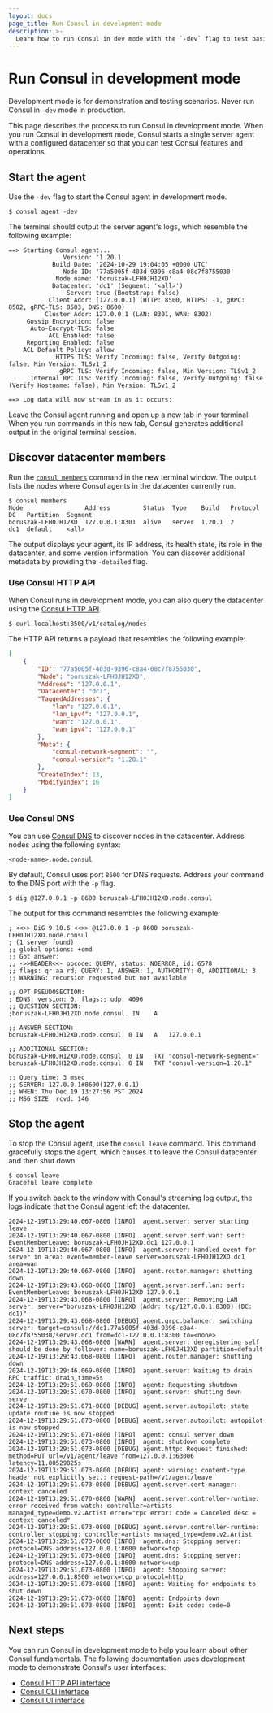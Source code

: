 ```yaml
---
layout: docs
page_title: Run Consul in development mode
description: >-
  Learn how to run Consul in dev mode with the `-dev` flag to test basic configurations and features.
---
```


# Run Consul in development mode

<Warning>

 Development mode is for demonstration and testing scenarios. Never run Consul in `-dev` mode in production.

</Warning>

This page describes the process to run Consul in development mode. When you run Consul in development mode, Consul starts a single server agent with a configured datacenter so that you can test Consul features and operations.

## Start the agent

Use the `-dev` flag to start the Consul agent in development mode.

```shell-session
$ consul agent -dev
```

The terminal should output the server agent's logs, which resemble the following example:

<CodeBlockConfig hideClipboard>

```plaintext
==> Starting Consul agent...
               Version: '1.20.1'
            Build Date: '2024-10-29 19:04:05 +0000 UTC'
               Node ID: '77a5005f-403d-9396-c8a4-08c7f8755030'
             Node name: 'boruszak-LFH0JH12XD'
            Datacenter: 'dc1' (Segment: '<all>')
                Server: true (Bootstrap: false)
           Client Addr: [127.0.0.1] (HTTP: 8500, HTTPS: -1, gRPC: 8502, gRPC-TLS: 8503, DNS: 8600)
          Cluster Addr: 127.0.0.1 (LAN: 8301, WAN: 8302)
     Gossip Encryption: false
      Auto-Encrypt-TLS: false
           ACL Enabled: false
     Reporting Enabled: false
    ACL Default Policy: allow
             HTTPS TLS: Verify Incoming: false, Verify Outgoing: false, Min Version: TLSv1_2
              gRPC TLS: Verify Incoming: false, Min Version: TLSv1_2
      Internal RPC TLS: Verify Incoming: false, Verify Outgoing: false (Verify Hostname: false), Min Version: TLSv1_2

==> Log data will now stream in as it occurs:
```

</CodeBlockConfig>

Leave the Consul agent running and open up a new tab in your terminal. When you run commands in this new tab, Consul generates additional output in the original terminal session.

## Discover datacenter members

Run the [`consul members`](/consul/commands/members) command in the new terminal window. The output lists the nodes where Consul agents in the datacenter currently run.

```shell-session
$ consul members
Node                 Address         Status  Type    Build   Protocol  DC   Partition  Segment
boruszak-LFH0JH12XD  127.0.0.1:8301  alive   server  1.20.1  2         dc1  default    <all>
```

The output displays your agent, its IP address, its health state, its role in the datacenter, and some version information. You can discover additional metadata by providing the `-detailed` flag.

### Use Consul HTTP API

When Consul runs in development mode, you can also query the datacenter using the [Consul HTTP API](/consul/api-docs/).

```shell-session
$ curl localhost:8500/v1/catalog/nodes
```

The HTTP API returns a payload that resembles the following example:

<CodeBlockConfig hideClipboard>

```json
[
    {
        "ID": "77a5005f-403d-9396-c8a4-08c7f8755030",
        "Node": "boruszak-LFH0JH12XD",
        "Address": "127.0.0.1",
        "Datacenter": "dc1",
        "TaggedAddresses": {
            "lan": "127.0.0.1",
            "lan_ipv4": "127.0.0.1",
            "wan": "127.0.0.1",
            "wan_ipv4": "127.0.0.1"
        },
        "Meta": {
            "consul-network-segment": "",
            "consul-version": "1.20.1"
        },
        "CreateIndex": 13,
        "ModifyIndex": 16
    }
]      
```

</CodeBlockConfig>

### Use Consul DNS

You can use [Consul DNS](/consul/docs/discover/dns) to discover nodes in the datacenter. Address nodes using the following syntax: 

<CodeBlockConfig hideClipboard>

```plaintext 
<node-name>.node.consul
```

</CodeBlockConfig>

By default, Consul uses port `8600` for DNS requests. Address your command to the DNS port with the `-p` flag.

```shell-session
$ dig @127.0.0.1 -p 8600 boruszak-LFH0JH12XD.node.consul
```

The output for this command resembles the following example:

<CodeBlockConfig hideClipboard>

```plaintext 
; <<>> DiG 9.10.6 <<>> @127.0.0.1 -p 8600 boruszak-LFH0JH12XD.node.consul
; (1 server found)
;; global options: +cmd
;; Got answer:
;; ->>HEADER<<- opcode: QUERY, status: NOERROR, id: 6578
;; flags: qr aa rd; QUERY: 1, ANSWER: 1, AUTHORITY: 0, ADDITIONAL: 3
;; WARNING: recursion requested but not available

;; OPT PSEUDOSECTION:
; EDNS: version: 0, flags:; udp: 4096
;; QUESTION SECTION:
;boruszak-LFH0JH12XD.node.consul. IN	A

;; ANSWER SECTION:
boruszak-LFH0JH12XD.node.consul. 0 IN	A	127.0.0.1

;; ADDITIONAL SECTION:
boruszak-LFH0JH12XD.node.consul. 0 IN	TXT	"consul-network-segment="
boruszak-LFH0JH12XD.node.consul. 0 IN	TXT	"consul-version=1.20.1"

;; Query time: 3 msec
;; SERVER: 127.0.0.1#8600(127.0.0.1)
;; WHEN: Thu Dec 19 13:27:56 PST 2024
;; MSG SIZE  rcvd: 146
```

</CodeBlockConfig>

## Stop the agent

To stop the Consul agent, use the `consul leave` command. This command gracefully stops the agent, which causes it to leave the Consul datacenter and then shut down.

```shell-session
$ consul leave
Graceful leave complete
```

If you switch back to the window with Consul's streaming log output, the logs indicate that the Consul agent left the datacenter.

<CodeBlockConfig hideClipboard>

```log
2024-12-19T13:29:40.067-0800 [INFO]  agent.server: server starting leave
2024-12-19T13:29:40.067-0800 [INFO]  agent.server.serf.wan: serf: EventMemberLeave: boruszak-LFH0JH12XD.dc1 127.0.0.1
2024-12-19T13:29:40.067-0800 [INFO]  agent.server: Handled event for server in area: event=member-leave server=boruszak-LFH0JH12XD.dc1 area=wan
2024-12-19T13:29:40.067-0800 [INFO]  agent.router.manager: shutting down
2024-12-19T13:29:43.068-0800 [INFO]  agent.server.serf.lan: serf: EventMemberLeave: boruszak-LFH0JH12XD 127.0.0.1
2024-12-19T13:29:43.068-0800 [INFO]  agent.server: Removing LAN server: server="boruszak-LFH0JH12XD (Addr: tcp/127.0.0.1:8300) (DC: dc1)"
2024-12-19T13:29:43.068-0800 [DEBUG] agent.grpc.balancer: switching server: target=consul://dc1.77a5005f-403d-9396-c8a4-08c7f8755030/server.dc1 from=dc1-127.0.0.1:8300 to=<none>
2024-12-19T13:29:43.068-0800 [WARN]  agent.server: deregistering self should be done by follower: name=boruszak-LFH0JH12XD partition=default
2024-12-19T13:29:43.068-0800 [INFO]  agent.router.manager: shutting down
2024-12-19T13:29:46.069-0800 [INFO]  agent.server: Waiting to drain RPC traffic: drain_time=5s
2024-12-19T13:29:51.069-0800 [INFO]  agent: Requesting shutdown
2024-12-19T13:29:51.070-0800 [INFO]  agent.server: shutting down server
2024-12-19T13:29:51.071-0800 [DEBUG] agent.server.autopilot: state update routine is now stopped
2024-12-19T13:29:51.073-0800 [DEBUG] agent.server.autopilot: autopilot is now stopped
2024-12-19T13:29:51.071-0800 [INFO]  agent: consul server down
2024-12-19T13:29:51.073-0800 [INFO]  agent: shutdown complete
2024-12-19T13:29:51.073-0800 [DEBUG] agent.http: Request finished: method=PUT url=/v1/agent/leave from=127.0.0.1:63006 latency=11.00529825s
2024-12-19T13:29:51.073-0800 [DEBUG] agent: warning: content-type header not explicitly set.: request-path=/v1/agent/leave
2024-12-19T13:29:51.073-0800 [DEBUG] agent.server.cert-manager: context canceled
2024-12-19T13:29:51.070-0800 [WARN]  agent.server.controller-runtime: error received from watch: controller=artists managed_type=demo.v2.Artist error="rpc error: code = Canceled desc = context canceled"
2024-12-19T13:29:51.073-0800 [DEBUG] agent.server.controller-runtime: controller stopping: controller=artists managed_type=demo.v2.Artist
2024-12-19T13:29:51.073-0800 [INFO]  agent.dns: Stopping server: protocol=DNS address=127.0.0.1:8600 network=tcp
2024-12-19T13:29:51.073-0800 [INFO]  agent.dns: Stopping server: protocol=DNS address=127.0.0.1:8600 network=udp
2024-12-19T13:29:51.073-0800 [INFO]  agent: Stopping server: address=127.0.0.1:8500 network=tcp protocol=http
2024-12-19T13:29:51.073-0800 [INFO]  agent: Waiting for endpoints to shut down
2024-12-19T13:29:51.073-0800 [INFO]  agent: Endpoints down
2024-12-19T13:29:51.073-0800 [INFO]  agent: Exit code: code=0
```

</CodeBlockConfig>

## Next steps

You can run Consul in development mode to help you learn about other Consul fundamentals. The following documentation uses development mode to demonstrate Consul's user interfaces:

- [Consul HTTP API interface](/consul/docs/fundamentals/interface/api)
- [Consul CLI interface](/consul/docs/fundamentals/interface/cli)
- [Consul UI interface](/consul/docs/fundamentals/interface/ui)